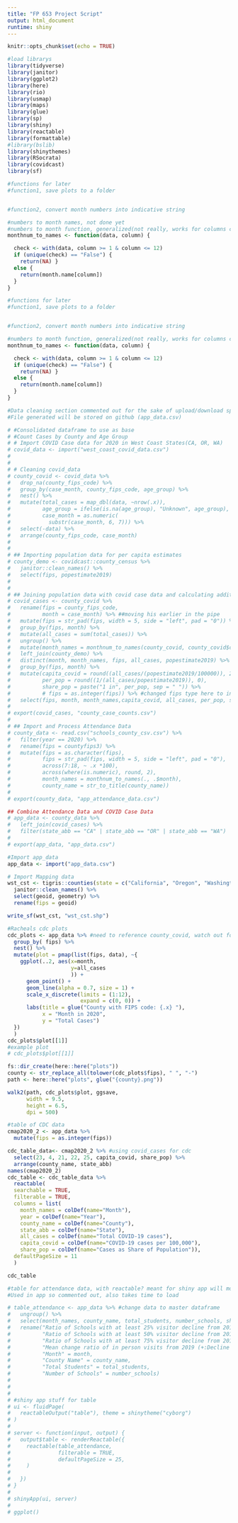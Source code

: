 ```yaml
---
title: "FP 653 Project Script"
output: html_document
runtime: shiny
---
```


```r
knitr::opts_chunk$set(echo = TRUE)
```


```r
#load librarys 
library(tidyverse)
library(janitor)
library(ggplot2)
library(here)
library(rio)
library(usmap)
library(maps)
library(glue)
library(sp)
library(shiny)
library(reactable)
library(formattable)
#library(bslib)
library(shinythemes)
library(RSocrata)
library(covidcast)
library(sf)

```

```r
#functions for later
#function1, save plots to a folder 


#function2, convert month numbers into indicative string 

#numbers to month names, not done yet
#numbers to month function, generalized(not really, works for columns consisitng of numeric 1-12) doesnt work on grouped data, feed to mutate  
monthnum_to_names <- function(data, column) {

  check <- with(data, column >= 1 & column <= 12)
  if (unique(check) == "False") {
    return(NA) }
  else {
    return(month.name[column])
  } 
}


```



```r
#functions for later
#function1, save plots to a folder 


#function2, convert month numbers into indicative string 

#numbers to month function, generalized(not really, works for columns consisitng of numeric 1-12) doesnt work on grouped data, feed to mutate  
monthnum_to_names <- function(data, column) {

  check <- with(data, column >= 1 & column <= 12)
  if (unique(check) == "False") {
    return(NA) }
  else {
    return(month.name[column])
  } 
}

```


```r
#Data cleaning section commented out for the sake of upload/download speed and file size requirments.
#File generated will be stored on github (app_data.csv) 

# #Consolidated dataframe to use as base
# #Count Cases by County and Age Group
# # Import COVID Case data for 2020 in West Coast States(CA, OR, WA)
# covid_data <- import("west_coast_covid_data.csv")
#   
# 
# # Cleaning covid_data
# county_covid <- covid_data %>%
#   drop_na(county_fips_code) %>% 
#   group_by(case_month, county_fips_code, age_group) %>% 
#   nest() %>% 
#   mutate(total_cases = map_dbl(data, ~nrow(.x)),
#          age_group = ifelse(is.na(age_group), "Unknown", age_group),
#          case_month = as.numeric(
#            substr(case_month, 6, 7))) %>% 
#   select(-data) %>% 
#   arrange(county_fips_code, case_month)
# 
# 
# ## Importing population data for per capita estimates
# county_demo <- covidcast::county_census %>% 
#   janitor::clean_names() %>% 
#   select(fips, popestimate2019)
# 
# 
# ## Joining population data with covid case data and calculating additional variables
# covid_cases <- county_covid %>% 
#   rename(fips = county_fips_code,
#          month = case_month) %>% ##moving his earlier in the pipe
#   mutate(fips = str_pad(fips, width = 5, side = "left", pad = "0")) %>% 
#   group_by(fips, month) %>% 
#   mutate(all_cases = sum(total_cases)) %>% 
#   ungroup() %>% 
#   mutate(month_names = monthnum_to_names(county_covid, county_covid$case_month)) %>% 
#   left_join(county_demo) %>% 
#   distinct(month, month_names, fips, all_cases, popestimate2019) %>% 
#   group_by(fips, month) %>% 
#   mutate(capita_covid = round((all_cases/(popestimate2019/100000)), 2),
#          per_pop = round((1/(all_cases/popestimate2019)), 0),
#          share_pop = paste("1 in", per_pop, sep = " ")) %>% 
#          # fips = as.integer(fips)) %>% #changed fips type here to integer for later use
#   select(fips, month, month_names,capita_covid, all_cases, per_pop, share_pop)
# 
# export(covid_cases, "county_case_counts.csv")
# 
# ## Import and Process Attendance Data
# county_data <- read.csv("schools_county_csv.csv") %>% 
#   filter(year == 2020) %>% 
#   rename(fips = countyfips3) %>% 
#   mutate(fips = as.character(fips),
#          fips = str_pad(fips, width = 5, side = "left", pad = "0"),
#          across(7:18, ~ .x *100),
#          across(where(is.numeric), round, 2),
#          month_names = monthnum_to_names(., .$month),
#          county_name = str_to_title(county_name))
# 
# export(county_data, "app_attendance_data.csv")

## Combine Attendance Data and COVID Case Data
# app_data <- county_data %>%
#   left_join(covid_cases) %>%
#   filter(state_abb == "CA" | state_abb == "OR" | state_abb == "WA")
# 
# export(app_data, "app_data.csv")

#Import app_data
app_data <- import("app_data.csv")

# Import Mapping data
wst_cst <- tigris::counties(state = c("California", "Oregon", "Washington")) %>%
  janitor::clean_names() %>%
  select(geoid, geometry) %>%
  rename(fips = geoid)

write_sf(wst_cst, "wst_cst.shp")

```



```r
#Racheals cdc plots
cdc_plots <- app_data %>% #need to reference county_covid, watch out for some column names for the time being 
  group_by( fips) %>% 
  nest() %>% 
  mutate(plot = pmap(list(fips, data), ~{
    ggplot(..2, aes(x=month,
                    y=all_cases
                    )) +
      geom_point() +
      geom_line(alpha = 0.7, size = 1) +
      scale_x_discrete(limits = (1:12),
                       expand = c(0, 0)) +
      labs(title = glue("County with FIPS code: {.x} "),
           x = "Month in 2020",
           y = "Total Cases")
  })
  )
cdc_plots$plot[[1]]
#example plot
# cdc_plots$plot[[1]]  

fs::dir_create(here::here("plots"))
county <- str_replace_all(tolower(cdc_plots$fips), " ", "-")
path <- here::here("plots", glue("{county}.png"))

walk2(path, cdc_plots$plot, ggsave,
      width = 9.5, 
      height = 6.5,
      dpi = 500)


```


```r
#table of CDC data
cmap2020_2 <- app_data %>% 
  mutate(fips = as.integer(fips))

cdc_table_data<- cmap2020_2 %>% #using covid_cases for cdc 
  select(23, 4, 21, 22, 25, capita_covid, share_pop) %>% 
  arrange(county_name, state_abb)
names(cmap2020_2)
cdc_table <- cdc_table_data %>% 
  reactable(
  searchable = TRUE,
  filterable = TRUE,
  columns = list(
    month_names = colDef(name="Month"),
    year = colDef(name="Year"),
    county_name = colDef(name="County"),
    state_abb = colDef(name="State"),
    all_cases = colDef(name="Total COVID-19 cases"),
    capita_covid = colDef(name="COVID-19 cases per 100,000"),
    share_pop = colDef(name="Cases as Share of Population")),
  defaultPageSize = 11
  )

cdc_table

```


```r
#table for attendance data, with reactable? meant for shiny app will move it to the app once I know whats going on
#Used in app so commented out, also takes time to load  

# table_attendance <- app_data %>% #change data to master dataframe
#   ungroup() %>%
#   select(month_names, county_name, total_students, number_schools, share_all_closed_25, share_all_closed_50, share_all_closed_75, mean_all_change) %>% #watch out for what fips is called later on
#   rename("Ratio of Schools with at least 25% visitor decline from 2019" = share_all_closed_25,
#          "Ratio of Schools with at least 50% visitor decline from 2019" = share_all_closed_50,
#          "Ratio of Schools with at least 75% visitor decline from 2019" = share_all_closed_75,
#          "Mean change ratio of in person visits from 2019 (+:Decline from 2019,-:Increase from 2019)" = mean_all_change,
#          "Month" = month,
#          "County Name" = county_name,
#          "Total Students" = total_students,
#          "Number of Schools" = number_schools)
# 
# 
# 
# #shiny app stuff for table
# ui <- fluidPage(
#   reactableOutput("table"), theme = shinytheme("cyborg")
# )
# 
# server <- function(input, output) {
#   output$table <- renderReactable({
#     reactable(table_attendance,
#               filterable = TRUE,
#               defaultPageSize = 25,
#     )
#     
#   })
# }
# 
# shinyApp(ui, server)
# 
# ggplot()


```